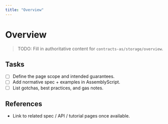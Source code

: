 ```yaml
---
title: "Overview"
---
```


# Overview

> TODO: Fill in authoritative content for `contracts-as/storage/overview`.

## Tasks
- [ ] Define the page scope and intended guarantees.
- [ ] Add normative spec + examples in AssemblyScript.
- [ ] List gotchas, best practices, and gas notes.

## References
- Link to related spec / API / tutorial pages once available.
